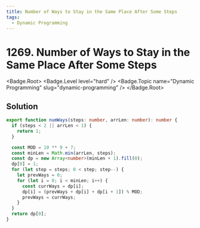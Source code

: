 ```yaml
---
title: Number of Ways to Stay in the Same Place After Some Steps
tags:
  - Dynamic Programming
---
```


# 1269. Number of Ways to Stay in the Same Place After Some Steps

<Badge.Root>
  <Badge.Level level="hard" />
  <Badge.Topic name="Dynamic Programming" slug="dynamic-programming" />
</Badge.Root>

## Solution

```typescript filename="solution.ts" copy
export function numWays(steps: number, arrLen: number): number {
  if (steps < 2 || arrLen < 1) {
    return 1;
  }

  const MOD = 10 ** 9 + 7;
  const minLen = Math.min(arrLen, steps);
  const dp = new Array<number>(minLen + 1).fill(0);
  dp[0] = 1;
  for (let step = steps; 0 < step; step--) {
    let prevWays = 0;
    for (let i = 0; i < minLen; i++) {
      const currWays = dp[i];
      dp[i] = (prevWays + dp[i] + dp[i + 1]) % MOD;
      prevWays = currWays;
    }
  }
  return dp[0];
}
```

<ProblemLink
  codingSite="leetcode"
  href="https://leetcode.com/problems/number-of-ways-to-stay-in-the-same-place-after-some-steps"
  title="Number of Ways to Stay in the Same Place After Some Steps"
/>
